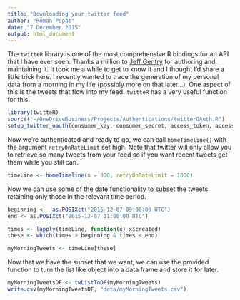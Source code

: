 ```yaml
---
title: "Downloading your twitter feed"
author: "Roman Popat"
date: "7 December 2015"
output: html_document
---
```


The `twitteR` library is one of the most comprehensive R bindings for an API that I have ever seen. Thanks a million to [Jeff Gentry](https://github.com/geoffjentry/twitteR) for authoring and maintaining it. It took me a while to get to know it and I thought I'd share a little trick here. I recently wanted to trace the generation of my personal data from a morning in my life (possibly more on that later...). One aspect of this is the tweets that flow into my feed. `twitteR` has a very useful function for this.

```r
library(twitteR)
source("~/OneDriveBusiness/Projects/Authentications/twitterOAuth.R")
setup_twitter_oauth(consumer_key, consumer_secret, access_token, access_secret)
```

Now we're authenticated and ready to go, we can call `homeTimeline()` with the argument `retryOnRateLimit` set high. Note that twitter will only allow you to retrieve so many tweets from your feed so if you want recent tweets get them while you still can.

```r
timeLine <- homeTimeline(n = 800, retryOnRateLimit = 1000)
```

Now we can use some of the date functionality to subset the tweets retaining only those in the relevant time period.

```r
beginning <-  as.POSIXct("2015-12-07 09:00:00 UTC")
end <- as.POSIXct("2015-12-07 11:00:00 UTC")

times <- lapply(timeLine, function(x) x$created)
these <- which(times > beginning & times < end)

myMorningTweets <- timeLine[these]
```

Now that we have the subset that we want, we can use the provided function to turn the list like object into a data frame and store it for later.

```r
myMorningTweetsDF <- twListToDF(myMorningTweets)
write.csv(myMorningTweetsDF, "data/myMorningTweets.csv")
```


